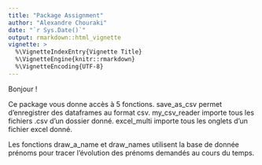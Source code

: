 ```yaml
---
title: "Package Assignment"
author: "Alexandre Chouraki"
date: "`r Sys.Date()`"
output: rmarkdown::html_vignette
vignette: >
  %\VignetteIndexEntry{Vignette Title}
  %\VignetteEngine{knitr::rmarkdown}
  %\VignetteEncoding{UTF-8}
---
```


Bonjour !

Ce package vous donne accès à 5 fonctions.
save_as_csv permet d'enregistrer des dataframes au format csv.
my_csv_reader importe tous les fichiers .csv d'un dossier donné.
excel_multi importe tous les onglets d'un fichier excel donné.

Les fonctions draw_a_name et draw_names utilisent la base de donnée prénoms pour tracer l'évolution des prénoms demandés au cours du temps.


